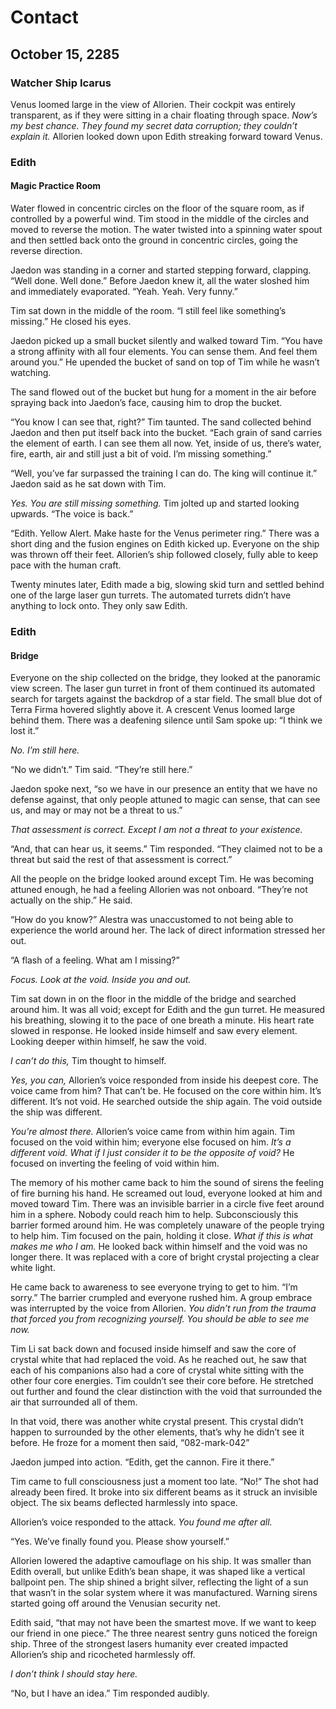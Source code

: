 # Contact

## October 15, 2285

### Watcher Ship Icarus

Venus loomed large in the view of Allorien. Their cockpit was entirely transparent, as if they were sitting in a chair floating through space. *Now’s my best chance. They found my secret data corruption; they couldn’t explain it.* Allorien looked down upon Edith streaking forward toward Venus.

### Edith

#### Magic Practice Room

Water flowed in concentric circles on the floor of the square room, as if controlled by a powerful wind. Tim stood in the middle of the circles and moved to reverse the motion. The water twisted into a spinning water spout and then settled back onto the ground in concentric circles, going the reverse direction.

Jaedon was standing in a corner and started stepping forward, clapping. “Well done. Well done.” Before Jaedon knew it, all the water sloshed him and immediately evaporated. “Yeah. Yeah. Very funny.”

Tim sat down in the middle of the room. “I still feel like something’s missing.” He closed his eyes.

Jaedon picked up a small bucket silently and walked toward Tim. “You have a strong affinity with all four elements. You can sense them. And feel them around you.” He upended the bucket of sand on top of Tim while he wasn’t watching.

The sand flowed out of the bucket but hung for a moment in the air before spraying back into Jaedon’s face, causing him to drop the bucket.

“You know I can see that, right?” Tim taunted. The sand collected behind Jaedon and then put itself back into the bucket. “Each grain of sand carries the element of earth. I can see them all now. Yet, inside of us, there’s water, fire, earth, air and still just a bit of void. I’m missing something.”

“Well, you’ve far surpassed the training I can do. The king will continue it.” Jaedon said as he sat down with Tim.

*Yes. You are still missing something.* Tim jolted up and started looking upwards. “The voice is back.”

“Edith. Yellow Alert. Make haste for the Venus perimeter ring.” There was a short ding and the fusion engines on Edith kicked up. Everyone on the ship was thrown off their feet. Allorien’s ship followed closely, fully able to keep pace with the human craft.

Twenty minutes later, Edith made a big, slowing skid turn and settled behind one of the large laser gun turrets. The automated turrets didn’t have anything to lock onto. They only saw Edith.

### Edith 

#### Bridge

Everyone on the ship collected on the bridge, they looked at the panoramic view screen. The laser gun turret in front of them continued its automated search for targets against the backdrop of a star field. The small blue dot of Terra Firma hovered slightly above it. A crescent Venus loomed large behind them. There was a deafening silence until Sam spoke up: “I think we lost it.”

*No. I’m still here.*

“No we didn’t.” Tim said. “They’re still here.”

Jaedon spoke next, “so we have in our presence an entity that we have no defense against, that only people attuned to magic can sense, that can see us, and may or may not be a threat to us.”

*That assessment is correct. Except I am not a threat to your existence.*

“And, that can hear us, it seems.” Tim responded. “They claimed not to be a threat but said the rest of that assessment is correct.”

All the people on the bridge looked around except Tim. He was becoming attuned enough, he had a feeling Allorien was not onboard. “They’re not actually on the ship.” He said.

“How do you know?” Alestra was unaccustomed to not being able to experience the world around her. The lack of direct information stressed her out.

“A flash of a feeling. What am I missing?”

*Focus. Look at the void. Inside you and out.*

Tim sat down in on the floor in the middle of the bridge and searched around him. It was all void; except for Edith and the gun turret. He measured his breathing, slowing it to the pace of one breath a minute. His heart rate slowed in response. He looked inside himself and saw every element. Looking deeper within himself, he saw the void.

*I can’t do this,* Tim thought to himself.

*Yes, you can,* Allorien’s voice responded from inside his deepest core. The voice came from him? That can’t be. He focused on the core within him. It’s different. It’s not void. He searched outside the ship again. The void outside the ship was different.

*You’re almost there.* Allorien’s voice came from within him again. Tim focused on the void within him; everyone else focused on him. *It’s a different void. What if I just consider it to be the opposite of void?* He focused on inverting the feeling of void within him.

The memory of his mother came back to him the sound of sirens the feeling of fire burning his hand. He screamed out loud, everyone looked at him and moved toward Tim. There was an invisible barrier in a circle five feet around him in a sphere. Nobody could reach him to help. Subconsciously this barrier formed around him. He was completely unaware of the people trying to help him. Tim focused on the pain, holding it close. *What if this is what makes me who I am.* He looked back within himself and the void was no longer there. It was replaced with a core of bright crystal projecting a clear white light.

He came back to awareness to see everyone trying to get to him. “I’m sorry.” The barrier crumpled and everyone rushed him. A group embrace was interrupted by the voice from Allorien. *You didn’t run from the trauma that forced you from recognizing yourself. You should be able to see me now.*

Tim Li sat back down and focused inside himself and saw the core of crystal white that had replaced the void. As he reached out, he saw that each of his companions also had a core of crystal white sitting with the other four core energies. Tim couldn’t see their core before. He stretched out further and found the clear distinction with the void that surrounded the air that surrounded all of them.

In that void, there was another white crystal present. This crystal didn’t happen to surrounded by the other elements, that’s why he didn’t see it before. He froze for a moment then said, “082-mark-042”

Jaedon jumped into action. “Edith, get the cannon. Fire it there.”

Tim came to full consciousness just a moment too late. “No!” The shot had already been fired. It broke into six different beams as it struck an invisible object. The six beams deflected harmlessly into space.

Allorien’s voice responded to the attack. *You found me after all.*

“Yes. We’ve finally found you. Please show yourself.”

Allorien lowered the adaptive camouflage on his ship. It was smaller than Edith overall, but unlike Edith’s bean shape, it was shaped like a vertical ballpoint pen. The ship shined a bright silver, reflecting the light of a sun that wasn’t in the solar system where it was manufactured. Warning sirens started going off around the Venusian security net.

Edith said, “that may not have been the smartest move. If we want to keep our friend in one piece.” The three nearest sentry guns noticed the foreign ship. Three of the strongest lasers humanity ever created impacted Allorien’s ship and ricocheted harmlessly off.

*I don’t think I should stay here.*

“No, but I have an idea.” Tim responded audibly.